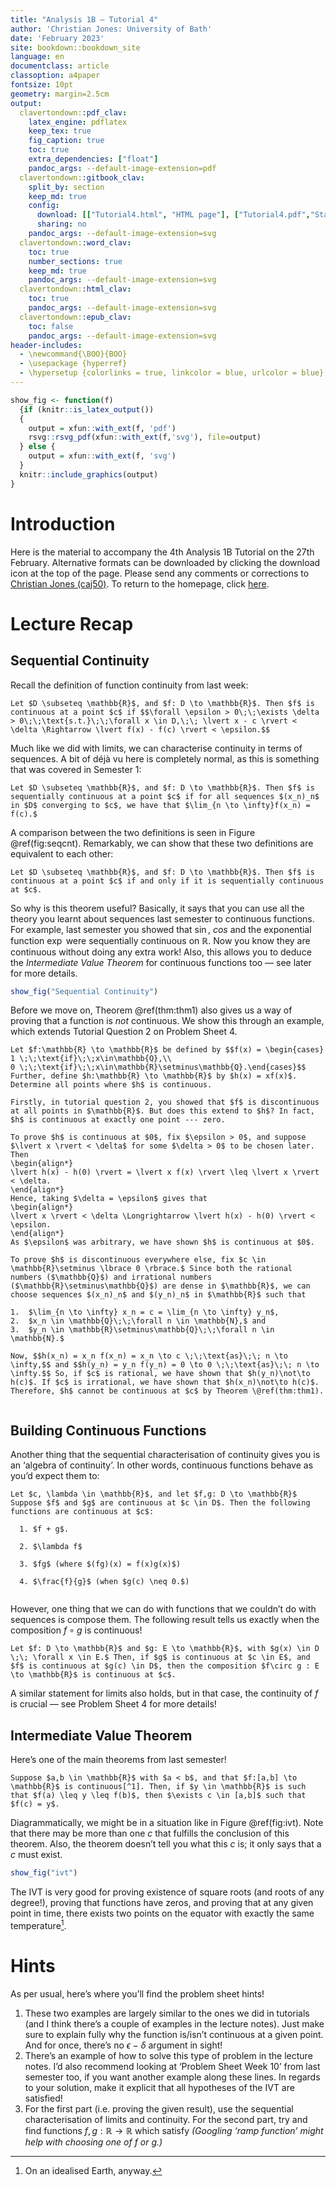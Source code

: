 ```yaml
---
title: "Analysis 1B — Tutorial 4"
author: 'Christian Jones: University of Bath'
date: 'February 2023'
site: bookdown::bookdown_site
language: en
documentclass: article
classoption: a4paper
fontsize: 10pt
geometry: margin=2.5cm
output:
  clavertondown::pdf_clav:
    latex_engine: pdflatex
    keep_tex: true
    fig_caption: true
    toc: true
    extra_dependencies: ["float"]
    pandoc_args: --default-image-extension=pdf
  clavertondown::gitbook_clav:
    split_by: section
    keep_md: true
    config:
      download: [["Tutorial4.html", "HTML page"], ["Tutorial4.pdf","Standard print PDF"], ["Tutorial4Clear.pdf","Clear print PDF"], ["Tutorial4Large.pdf","Large print PDF"], ["Tutorial4.docx","Accessible Word document"], ["Tutorial4.epub","Accessible EPub book" ]]
      sharing: no
    pandoc_args: --default-image-extension=svg
  clavertondown::word_clav:
    toc: true
    number_sections: true
    keep_md: true
    pandoc_args: --default-image-extension=svg
  clavertondown::html_clav:
    toc: true
    pandoc_args: --default-image-extension=svg
  clavertondown::epub_clav:
    toc: false
    pandoc_args: --default-image-extension=svg
header-includes:
  - \newcommand{\BOO}{BOO}
  - \usepackage {hyperref}
  - \hypersetup {colorlinks = true, linkcolor = blue, urlcolor = blue}
---
```

<!-- This is needed since I am working with svg files from mathcha.io. It converts the graphics files to something that can be used in the pdf files. Code taken from https://stackoverflow.com/questions/50165404/how-to-make-a-pdf-using-bookdown-including-svg-images/56044642#56044642 -->
```r
show_fig <- function(f)
  {if (knitr::is_latex_output())
  {
    output = xfun::with_ext(f, 'pdf')
    rsvg::rsvg_pdf(xfun::with_ext(f,'svg'), file=output)
  } else {
    output = xfun::with_ext(f, 'svg')
  }
  knitr::include_graphics(output)
}
```
\newpage
\pagenumbering{arabic}

# Introduction {-}
Here is the material to accompany the 4th Analysis 1B Tutorial on the 27th February. Alternative formats can be downloaded by clicking the download icon at the top of the page. Please send any comments or corrections to [Christian Jones (caj50)](mailto:caj50@bath.ac.uk). To return to the homepage, click [here](http://caj50.github.io/tutoring.html).

<!--<details open>
<summary>Want to ruin the surprise?</summary>
<br>
Well, you asked for it!
</details>-->

# Lecture Recap

## Sequential Continuity
Recall the definition of function continuity from last week:
```definition
Let $D \subseteq \mathbb{R}$, and $f: D \to \mathbb{R}$. Then $f$ is continuous at a point $c$ if $$\forall \epsilon > 0\;\;\exists \delta > 0\;\;\text{s.t.}\;\;\forall x \in D,\;\; \lvert x - c \rvert < \delta \Rightarrow \lvert f(x) - f(c) \rvert < \epsilon.$$
```
Much like we did with limits, we can characterise continuity in terms of sequences. A bit of déjà vu here is completely normal, as this is something that was covered in Semester 1:

```definition
Let $D \subseteq \mathbb{R}$, and $f: D \to \mathbb{R}$. Then $f$ is sequentially continuous at a point $c$ if for all sequences $(x_n)_n$ in $D$ converging to $c$, we have that $\lim_{n \to \infty}f(x_n) = f(c).$
```

A comparison between the two definitions is seen in Figure \@ref(fig:seqcnt). Remarkably, we can show that these two definitions are equivalent to each other:

```theorem
Let $D \subseteq \mathbb{R}$, and $f: D \to \mathbb{R}$. Then $f$ is continuous at a point $c$ if and only if it is sequentially continuous at $c$.
```
So why is this theorem useful? Basically, it says that you can use all the theory you learnt about sequences last semester to continuous functions. For example, last semester you showed that $\sin$, $cos$ and the exponential function $\exp$ were sequentially continuous on $\mathbb{R}$. Now you know they are continuous without doing any extra work! Also, this allows you to deduce the *Intermediate Value Theorem* for continuous functions too --- see later for more details.

```r
show_fig("Sequential Continuity")
```

Before we move on, Theorem \@ref(thm:thm1) also gives us a way of proving that a function is *not* continuous. We show this through an example, which extends Tutorial Question 2 on Problem Sheet 4.

```example
Let $f:\mathbb{R} \to \mathbb{R}$ be defined by $$f(x) = \begin{cases}
1 \;\;\text{if}\;\;x\in\mathbb{Q},\\
0 \;\;\text{if}\;\;x\in\mathbb{R}\setminus\mathbb{Q}.\end{cases}$$ Further, define $h:\mathbb{R} \to \mathbb{R}$ by $h(x) = xf(x)$. Determine all points where $h$ is continuous.
```

```solution
Firstly, in tutorial question 2, you showed that $f$ is discontinuous at all points in $\mathbb{R}$. But does this extend to $h$? In fact, $h$ is continuous at exactly one point --- zero.

To prove $h$ is continuous at $0$, fix $\epsilon > 0$, and suppose $\lvert x \rvert < \delta$ for some $\delta > 0$ to be chosen later. Then
\begin{align*}
\lvert h(x) - h(0) \rvert = \lvert x f(x) \rvert \leq \lvert x \rvert < \delta.
\end{align*}
Hence, taking $\delta = \epsilon$ gives that
\begin{align*}
\lvert x \rvert < \delta \Longrightarrow \lvert h(x) - h(0) \rvert < \epsilon.
\end{align*}
As $\epsilon$ was arbitrary, we have shown $h$ is continuous at $0$.

To prove $h$ is discontinuous everywhere else, fix $c \in \mathbb{R}\setminus \lbrace 0 \rbrace.$ Since both the rational numbers ($\mathbb{Q}$) and irrational numbers ($\mathbb{R}\setminus\mathbb{Q}$) are dense in $\mathbb{R}$, we can choose sequences $(x_n)_n$ and $(y_n)_n$ in $\mathbb{R}$ such that

1.  $\lim_{n \to \infty} x_n = c = \lim_{n \to \infty} y_n$,
2.  $x_n \in \mathbb{Q}\;\;\forall n \in \mathbb{N},$ and
3.  $y_n \in \mathbb{R}\setminus\mathbb{Q}\;\;\forall n \in \mathbb{N}.$
  
Now, $$h(x_n) = x_n f(x_n) = x_n \to c \;\;\text{as}\;\; n \to \infty,$$ and $$h(y_n) = y_n f(y_n) = 0 \to 0 \;\;\text{as}\;\; n \to \infty.$$ So, if $c$ is rational, we have shown that $h(y_n)\not\to h(c)$. If $c$ is irrational, we have shown that $h(x_n)\not\to h(c)$. Therefore, $h$ cannot be continuous at $c$ by Theorem \@ref(thm:thm1).


```

## Building Continuous Functions
Another thing that the sequential characterisation of continuity gives you is an 'algebra of continuity'. In other words, continuous functions behave as you'd expect them to:

```theorem
Let $c, \lambda \in \mathbb{R}$, and let $f,g: D \to \mathbb{R}$ Suppose $f$ and $g$ are continuous at $c \in D$. Then the following functions are continuous at $c$:
  
  1. $f + g$.
  
  2. $\lambda f$
  
  3. $fg$ (where $(fg)(x) = f(x)g(x)$)
  
  4. $\frac{f}{g}$ (when $g(c) \neq 0.$)
  
```
However, one thing that we can do with functions that we couldn't do with sequences is compose them. The following result tells us exactly when the composition $f\circ g$ is continuous!

```proposition
Let $f: D \to \mathbb{R}$ and $g: E \to \mathbb{R}$, with $g(x) \in D \;\; \forall x \in E.$ Then, if $g$ is continuous at $c \in E$, and $f$ is continuous at $g(c) \in D$, then the composition $f\circ g : E \to \mathbb{R}$ is continuous at $c$.
```
A similar statement for limits also holds, but in that case, the continuity of $f$ is crucial --- see Problem Sheet 4 for more details!

## Intermediate Value Theorem
Here's one of the main theorems from last semester!

```theorem
Suppose $a,b \in \mathbb{R}$ with $a < b$, and that $f:[a,b] \to \mathbb{R}$ is continuous[^1]. Then, if $y \in \mathbb{R}$ is such that $f(a) \leq y \leq f(b)$, then $\exists c \in [a,b]$ such that $f(c) = y$.
```
Diagrammatically, we might be in a situation like in Figure \@ref(fig:ivt). Note that there may be more than one $c$ that fulfills the conclusion of this theorem. Also, the theorem doesn't tell you what this $c$ is; it only says that a $c$ must exist.

```r
show_fig("ivt")
```

The IVT is very good for proving existence of square roots (and roots of any degree!), proving that functions have zeros, and proving that at any given point in time, there exists two points on the equator with exactly the same temperature[^2].

[^1]: If you like your notation, you can say that $f \in C^0([a,b]),$ which is the set of continuous functions on $[a,b]$.
[^2]: On an idealised Earth, anyway.
 
# Hints
As per usual, here's where you'll find the problem sheet hints!

1) These two examples are largely similar to the ones we did in tutorials (and I think there's a couple of examples in the lecture notes). Just make sure to explain fully why the function is/isn't continuous at a given point. And for once, there's no $\epsilon-\delta$ argument in sight!
2)  There's an example of how to solve this type of problem in the lecture notes. I'd also recommend looking at 'Problem Sheet Week 10' from last semester too, if you want another example along these lines. In regards to your solution, make it explicit that all hypotheses of the IVT are satisfied!
3) For the first part (i.e. proving the given result), use the sequential characterisation of limits and continuity. For the second part, try and find functions $f,g: \mathbb{R} \to \mathbb{R}$ which satisfy
\begin{align*}
g(f(x)) = \begin{cases}
1 \quad x\leq 0,\\
0 \quad x > 0.
\end{cases}
\end{align*}
*(Googling 'ramp function' might help with choosing one of $f$ or $g$.)*

 
